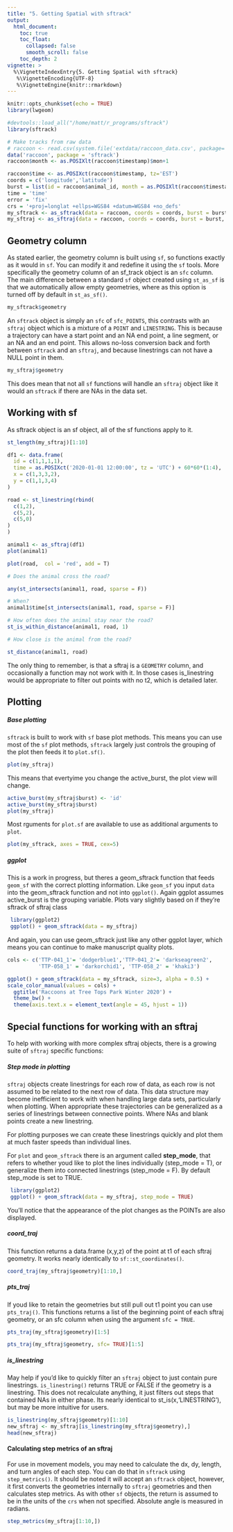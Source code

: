 ```yaml
---
title: "5. Getting Spatial with sftrack"
output:
  html_document:
    toc: true
    toc_float:
      collapsed: false
      smooth_scroll: false
    toc_depth: 2
vignette: >
  %\VignetteIndexEntry{5. Getting Spatial with sftrack}
   %\VignetteEncoding{UTF-8}
   %\VignetteEngine{knitr::rmarkdown}
---
```

```r
knitr::opts_chunk$set(echo = TRUE)
library(lwgeom)
```

```r
#devtools::load_all("/home/matt/r_programs/sftrack")
library(sftrack)

# Make tracks from raw data
# raccoon <- read.csv(system.file('extdata/raccoon_data.csv', package='sftrack'))
data('raccoon', package = 'sftrack')
raccoon$month <- as.POSIXlt(raccoon$timestamp)$mon+1

raccoon$time <- as.POSIXct(raccoon$timestamp, tz='EST')
coords = c('longitude','latitude')
burst = list(id = raccoon$animal_id, month = as.POSIXlt(raccoon$timestamp)$mon+1)
time = 'time'
error = 'fix'
crs = '+proj=longlat +ellps=WGS84 +datum=WGS84 +no_defs'
my_sftrack <- as_sftrack(data = raccoon, coords = coords, burst = burst, time = time, error = error, crs = crs)
my_sftraj <- as_sftraj(data = raccoon, coords = coords, burst = burst, time = time, error = error, crs = crs)
```
## Geometry column  

As stated earlier, the geometry column is built using `sf`, so functions exactly as it would in `sf`. You can modify it and redefine it using the `sf` tools. More specifically the geometry column of an sf_track object is an `sfc` column. The main difference between a standard `sf` object created using `st_as_sf` is that we automatically allow empty geometries, where as this option is turned off by default in `st_as_sf()`.  
```r
my_sftrack$geometry
```

An `sftrack` object is simply an `sfc` of `sfc_POINTS`, this contrasts with an `sftraj` object which is a mixture of a `POINT` and `LINESTRING`. This is because a trajectory can have a start point and an NA end point, a line segment, or an NA and an end point. This allows no-loss conversion back and forth between `sftrack` and an `sftraj`, and because linestrings can not have a NULL point in them.

```r
my_sftraj$geometry
```

This does mean that not all `sf` functions will handle an `sftraj` object like it would an `sftrack` if there are NAs in the data set. 


## Working with sf

As sftrack object is an sf object, all of the sf functions apply to it.

```r
st_length(my_sftraj)[1:10]

df1 <- data.frame(
  id = c(1,1,1,1),
  time = as.POSIXct('2020-01-01 12:00:00', tz = 'UTC') + 60*60*(1:4),
  x = c(1,3,3,2),
  y = c(1,1,3,4)
)

road <- st_linestring(rbind(
  c(1,2),
  c(5,2),
  c(5,0)
)
)

animal1 <- as_sftraj(df1)
plot(animal1)

plot(road,  col = 'red', add = T)

# Does the animal cross the road?

any(st_intersects(animal1, road, sparse = F))

# When?
animal1$time[st_intersects(animal1, road, sparse = F)]

# How often does the animal stay near the road?
st_is_within_distance(animal1, road, 1)

# How close is the animal from the road?

st_distance(animal1, road)
```

The only thing to remember, is that a sftraj is a `GEOMETRY` column, and occasionally a function may not work with it. In those cases is_linestring would be appropriate to filter out points with no t2, which is detailed later.  

## Plotting

##### Base plotting 
`sftrack` is built to work with `sf` base plot methods. This means you can use most of the `sf` plot methods, `sftrack` largely just controls the grouping of the plot then feeds it to `plot.sf()`. 


```r
plot(my_sftraj)
```

This means that evertyime you change the active_burst, the plot view will change.

```r
active_burst(my_sftraj$burst) <- 'id'
active_burst(my_sftraj$burst)
plot(my_sftraj)
```

Most rguments for `plot.sf` are available to use as additional arguments to `plot`. 

```r
plot(my_sftrack, axes = TRUE, cex=5)
```


##### ggplot
This is a work in progress, but theres a geom_sftrack function that feeds `geom_sf` with the correct plotting information. Like `geom_sf` you input `data` into the geom_sftrack function and not into `ggplot()`.  Again ggplot assumes active_burst is the grouping variable. Plots vary slightly based on if they're sftrack of sftraj class

```r
 library(ggplot2)
 ggplot() + geom_sftrack(data = my_sftraj)
```

And again, you can use geom_sftrack just like any other ggplot layer, which means you can continue to make manuscript quality plots.

```r

cols <- c('TTP-041_1'= 'dodgerblue1','TTP-041_2'= 'darkseagreen2',
          'TTP-058_1' = 'darkorchid1', 'TTP-058_2' = 'khaki3')

ggplot() + geom_sftrack(data = my_sftrack, size=3, alpha = 0.5) +
scale_color_manual(values = cols) + 
  ggtitle('Raccoons at Tree Tops Park Winter 2020') +
  theme_bw() + 
  theme(axis.text.x = element_text(angle = 45, hjust = 1)) 
```

## Special functions for working with an sftraj

To help with working with more complex sftraj objects, there is a growing suite of `sftraj` specific functions:

##### Step mode in plotting

`sftraj` objects create linestrings for each row of data, as each row is not assumed to be related to the next row of data. This data structure may become inefficient to work with when handling large data sets, particularly when plotting. When appropriate these trajectories can be generalized as a series of linestrings between connective points. Where NAs and blank points create a new linestring. 

For plotting purposes we can create these linestrings quickly and plot them at much faster speeds than individual lines. 

For `plot` and `geom_sftrack` there is an argument called **step_mode**, that refers to whether youd like to plot the lines individually (step_mode = T), or generalize them into connected linestrings (step_mode = F). By default step_mode is set to TRUE.

```r
 library(ggplot2)
 ggplot() + geom_sftrack(data = my_sftraj, step_mode = TRUE)
```

You'll notice that the appearance of the plot changes as the POINTs are also displayed.

##### coord_traj 
This function returns a data.frame (x,y,z) of the point at t1 of each sftraj geometry. It works nearly identically to `sf::st_coordinates()`.

```r
coord_traj(my_sftraj$geometry)[1:10,]
```

##### pts_traj 
If youd like to retain the geometries but still pull out t1 point you can use `pts_traj()`. This functions returns a list of the beginning point of each sftraj geometry, or an sfc column when using the argument `sfc = TRUE`.

```r
pts_traj(my_sftraj$geometry)[1:5]

pts_traj(my_sftraj$geometry, sfc= TRUE)[1:5]
```

##### is_linestring 
May help if you'd like to quickly filter an `sftraj` object to just contain pure linestrings. `is_linestring()` returns TRUE or FALSE if the geometry is a linestring. This does not recalculate anything, it just filters out steps that contained NAs in either phase. Its nearly identical to st_is(x,'LINESTRING'), but may be more intuitive for users.

```r
is_linestring(my_sftraj$geometry)[1:10]
new_sftraj <- my_sftraj[is_linestring(my_sftraj$geometry),]
head(new_sftraj)
```

#### Calculating step metrics of an sftraj
For use in movement models, you may need to calculate the dx, dy, length, and turn angles of each step. You can do that in `sftrack` using `step_metrics()`. It should be noted it will accept an `sftrack` object, however, it first converts the geometries internally to `sftraj` geometries and then calculates step metrics. As with other `sf` objects, the return is assumed to be in the units of the `crs` when not specified. Absolute angle is measured in radians.

```r
step_metrics(my_sftraj[1:10,])
```



